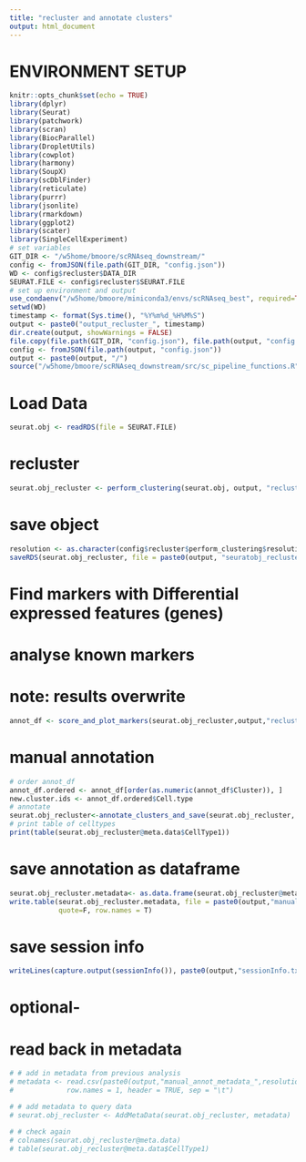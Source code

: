```yaml
---
title: "recluster and annotate clusters"
output: html_document
---
```


# ENVIRONMENT SETUP

```r
knitr::opts_chunk$set(echo = TRUE)
library(dplyr)
library(Seurat)
library(patchwork)
library(scran)
library(BiocParallel)
library(DropletUtils)
library(cowplot)
library(harmony)
library(SoupX)
library(scDblFinder)
library(reticulate)
library(purrr)
library(jsonlite)
library(rmarkdown)
library(ggplot2)
library(scater)
library(SingleCellExperiment)
# set variables
GIT_DIR <- "/w5home/bmoore/scRNAseq_downstream/"
config <- fromJSON(file.path(GIT_DIR, "config.json"))
WD <- config$recluster$DATA_DIR
SEURAT.FILE <- config$recluster$SEURAT.FILE
# set up environment and output
use_condaenv("/w5home/bmoore/miniconda3/envs/scRNAseq_best", required=TRUE)
setwd(WD)
timestamp <- format(Sys.time(), "%Y%m%d_%H%M%S")
output <- paste0("output_recluster_", timestamp)
dir.create(output, showWarnings = FALSE)
file.copy(file.path(GIT_DIR, "config.json"), file.path(output, "config.json"))
config <- fromJSON(file.path(output, "config.json"))
output <- paste0(output, "/")
source("/w5home/bmoore/scRNAseq_downstream/src/sc_pipeline_functions.R") 
```
# Load Data
```r
seurat.obj <- readRDS(file = SEURAT.FILE)
```
# recluster
```r
seurat.obj_recluster <- perform_clustering(seurat.obj, output, "recluster")
```
# save object
```r
resolution <- as.character(config$recluster$perform_clustering$resolution)
saveRDS(seurat.obj_recluster, file = paste0(output, "seuratobj_recluster_res", resolution, ".rds"))
```
# Find markers with Differential expressed features (genes)
# analyse known markers
# note: results overwrite
```r
annot_df <- score_and_plot_markers(seurat.obj_recluster,output,"recluster")
```
# manual annotation
```r
# order annot_df
annot_df.ordered <- annot_df[order(as.numeric(annot_df$Cluster)), ]
new.cluster.ids <- annot_df.ordered$Cell.type
# annotate
seurat.obj_recluster<-annotate_clusters_and_save(seurat.obj_recluster, new.cluster.ids, output)
# print table of celltypes
print(table(seurat.obj_recluster@meta.data$CellType1))
```
# save annotation as dataframe
```r
seurat.obj_recluster.metadata<- as.data.frame(seurat.obj_recluster@meta.data)
write.table(seurat.obj_recluster.metadata, file = paste0(output,"manual_annot_metadata_",resolution,".txt"), sep="\t", 
            quote=F, row.names = T)
```
# save session info
```r
writeLines(capture.output(sessionInfo()), paste0(output,"sessionInfo.txt"))
```
# optional- 
# read back in metadata
```r
# # add in metadata from previous analysis
# metadata <- read.csv(paste0(output,"manual_annot_metadata_",resolution,".txt"), 
#             row.names = 1, header = TRUE, sep = "\t")

# # add metadata to query data
# seurat.obj_recluster <- AddMetaData(seurat.obj_recluster, metadata)

# # check again
# colnames(seurat.obj_recluster@meta.data)
# table(seurat.obj_recluster@meta.data$CellType1)
```